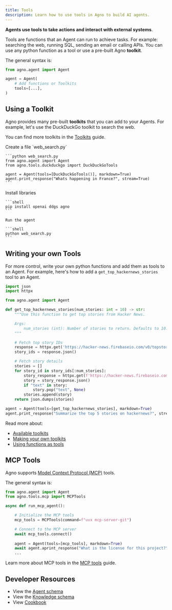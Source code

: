 ```yaml
---
title: Tools
description: Learn how to use tools in Agno to build AI agents.
---
```


**Agents use tools to take actions and interact with external systems**.

Tools are functions that an Agent can run to achieve tasks. For example: searching the web, running SQL, sending an email or calling APIs. You can use any python function as a tool or use a pre-built Agno **toolkit**. 

The general syntax is:

```python
from agno.agent import Agent

agent = Agent(
    # Add functions or Toolkits
    tools=[...],
)
```

## Using a Toolkit

Agno provides many pre-built **toolkits** that you can add to your Agents. For example, let's use the DuckDuckGo toolkit to search the web.

<Tip>You can find more toolkits in the [Toolkits](/docs/documentation/tools/toolkits) guide.</Tip>

<Steps>
  <Step title="Create Web Search Agent">
    Create a file `web_search.py`

    ```python web_search.py
    from agno.agent import Agent
    from agno.tools.duckduckgo import DuckDuckGoTools

    agent = Agent(tools=[DuckDuckGoTools()], markdown=True)
    agent.print_response("Whats happening in France?", stream=True)
    ```

  </Step>
  <Step title="Run the agent">
    Install libraries

    ```shell
    pip install openai ddgs agno
    ```

    Run the agent

    ```shell
    python web_search.py
    ```

  </Step>
</Steps>

## Writing your own Tools

For more control, write your own python functions and add them as tools to an Agent. For example, here's how to add a `get_top_hackernews_stories` tool to an Agent.

```python hn_agent.py
import json
import httpx

from agno.agent import Agent

def get_top_hackernews_stories(num_stories: int = 10) -> str:
    """Use this function to get top stories from Hacker News.

    Args:
        num_stories (int): Number of stories to return. Defaults to 10.
    """

    # Fetch top story IDs
    response = httpx.get('https://hacker-news.firebaseio.com/v0/topstories.json')
    story_ids = response.json()

    # Fetch story details
    stories = []
    for story_id in story_ids[:num_stories]:
        story_response = httpx.get(f'https://hacker-news.firebaseio.com/v0/item/{story_id}.json')
        story = story_response.json()
        if "text" in story:
            story.pop("text", None)
        stories.append(story)
    return json.dumps(stories)

agent = Agent(tools=[get_top_hackernews_stories], markdown=True)
agent.print_response("Summarize the top 5 stories on hackernews?", stream=True)
```

Read more about:

- [Available toolkits](/docs/documentation/tools/toolkits)
- [Making your own toolkits](/docs/documentation/tools/custom-toolkits)
- [Using functions as tools](/docs/documentation/tools/tool-decorator)


## MCP Tools
Agno supports [Model Context Protocol (MCP)](/docs/documentation/tools/mcp) tools.

The general syntax is:

```python
from agno.agent import Agent
from agno.tools.mcp import MCPTools

async def run_mcp_agent():

    # Initialize the MCP tools
    mcp_tools = MCPTools(command=f"uvx mcp-server-git")

    # Connect to the MCP server
    await mcp_tools.connect()
    
    agent = Agent(tools=[mcp_tools], markdown=True)
    await agent.aprint_response("What is the license for this project?", stream=True)
    ...
```

<Tip> Learn more about MCP tools in the [MCP tools](/docs/documentation/tools/mcp) guide.</Tip>

## Developer Resources

- View the [Agent schema](/reference/agents/agent)
- View the [Knowledge schema](/reference/knowledge/knowledge)
- View [Cookbook](https://github.com/agno-agi/agno/blob/main/cookbook/knowledge/)